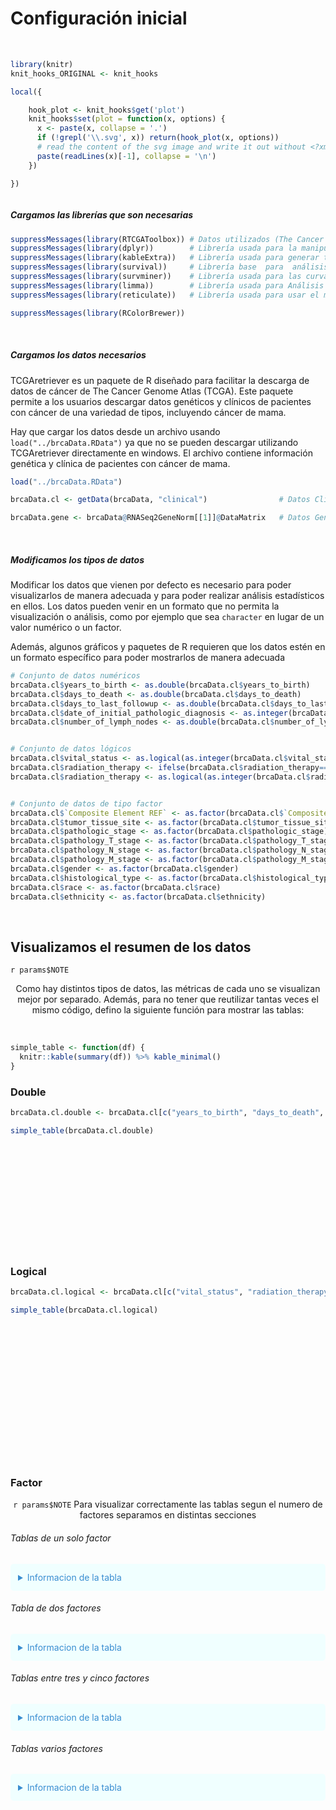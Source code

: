 <br>
<br>

# Configuración inicial {-}

<br>

```r
library(knitr)
knit_hooks_ORIGINAL <- knit_hooks

local({

    hook_plot <- knit_hooks$get('plot')
    knit_hooks$set(plot = function(x, options) {
      x <- paste(x, collapse = '.')
      if (!grepl('\\.svg', x)) return(hook_plot(x, options))
      # read the content of the svg image and write it out without <?xml ... ?>
      paste(readLines(x)[-1], collapse = '\n')
    })

})

```

```r

```

##### Cargamos las librerías que son necesarias {-}

```r
suppressMessages(library(RTCGAToolbox)) # Datos utilizados (The Cancer Genome Atlas)
suppressMessages(library(dplyr))        # Librería usada para la manipulación de tablas
suppressMessages(library(kableExtra))   # Librería usada para generar tablas
suppressMessages(library(survival))     # Librería base  para  análisis  de supervivencia
suppressMessages(library(survminer))    # Librería usada para las curvas de supervivencia
suppressMessages(library(limma))        # Librería usada para Análisis de datos y modelos lineales
suppressMessages(library(reticulate))   # Librería usada para usar el motor de python
```

```r
suppressMessages(library(RColorBrewer))
```


<br>

##### Cargamos los datos necesarios {-}

TCGAretriever es un paquete de R diseñado para facilitar la descarga de datos de cáncer de The Cancer Genome Atlas (TCGA). Este paquete permite a los usuarios descargar datos genéticos y clínicos de pacientes con cáncer de una variedad de tipos, incluyendo cáncer de mama.

Hay que cargar los datos desde un archivo usando `load("../brcaData.RData")` ya que no se pueden descargar utilizando TCGAretriever directamente en windows. El archivo contiene información genética y clínica de pacientes con cáncer de mama.

```r
load("../brcaData.RData")

brcaData.cl <- getData(brcaData, "clinical")                # Datos Clínicos

brcaData.gene <- brcaData@RNASeq2GeneNorm[[1]]@DataMatrix   # Datos Genómicos
```

<br>

##### Modificamos los tipos de datos {-}

Modificar los datos que vienen por defecto es necesario para poder visualizarlos de manera adecuada y para poder realizar análisis estadísticos en ellos. Los datos pueden venir en un formato que no permita la visualización o análisis, como por ejemplo que sea `character` en lugar de un valor numérico o un factor.

Además, algunos gráficos y paquetes de R requieren que los datos estén en un formato específico para poder mostrarlos de manera adecuada

```r
# Conjunto de datos numéricos
brcaData.cl$years_to_birth <- as.double(brcaData.cl$years_to_birth)
brcaData.cl$days_to_death <- as.double(brcaData.cl$days_to_death)
brcaData.cl$days_to_last_followup <- as.double(brcaData.cl$days_to_last_followup)
brcaData.cl$date_of_initial_pathologic_diagnosis <- as.integer(brcaData.cl$date_of_initial_pathologic_diagnosis)
brcaData.cl$number_of_lymph_nodes <- as.double(brcaData.cl$number_of_lymph_nodes)


# Conjunto de datos lógicos
brcaData.cl$vital_status <- as.logical(as.integer(brcaData.cl$vital_status))
brcaData.cl$radiation_therapy <- ifelse(brcaData.cl$radiation_therapy=="yes",1,0)
brcaData.cl$radiation_therapy <- as.logical(as.integer(brcaData.cl$radiation_therapy))


# Conjunto de datos de tipo factor
brcaData.cl$`Composite Element REF` <- as.factor(brcaData.cl$`Composite Element REF`)
brcaData.cl$tumor_tissue_site <- as.factor(brcaData.cl$tumor_tissue_site)
brcaData.cl$pathologic_stage <- as.factor(brcaData.cl$pathologic_stage)
brcaData.cl$pathology_T_stage <- as.factor(brcaData.cl$pathology_T_stage)
brcaData.cl$pathology_N_stage <- as.factor(brcaData.cl$pathology_N_stage)
brcaData.cl$pathology_M_stage <- as.factor(brcaData.cl$pathology_M_stage)
brcaData.cl$gender <- as.factor(brcaData.cl$gender)
brcaData.cl$histological_type <- as.factor(brcaData.cl$histological_type)
brcaData.cl$race <- as.factor(brcaData.cl$race)
brcaData.cl$ethnicity <- as.factor(brcaData.cl$ethnicity)
```

<br>

<!-- SkimR Puede servir también  -->

##  Visualizamos el resumen de los datos {.tabset .tabset-fade .tabset-pills -}

`r params$NOTE`

<center>Como hay distintos tipos de datos, las métricas de cada uno se visualizan mejor por separado. Además, para no tener que reutilizar tantas veces el mismo código, defino la siguiente función para mostrar las tablas: </center>

<br>

```r
simple_table <- function(df) {
  knitr::kable(summary(df)) %>% kable_minimal()
}
```


</div>

### Double {-}
```r
brcaData.cl.double <- brcaData.cl[c("years_to_birth", "days_to_death", "days_to_last_followup", "date_of_initial_pathologic_diagnosis", "number_of_lymph_nodes")]

simple_table(brcaData.cl.double)
```

<br>
<br>
<br>
<br>
<br>
<br>
<br>
<br>
<br>
<br>

### Logical {-}
```r
brcaData.cl.logical <- brcaData.cl[c("vital_status", "radiation_therapy")]

simple_table(brcaData.cl.logical)
```

<br>
<br>
<br>
<br>
<br>
<br>
<br>
<br>
<br>
<br>
<br>
<br>
<br>

### Factor {-}

<center>
`r params$NOTE` Para visualizar correctamente las tablas segun el numero de factores separamos en distintas secciones </div>
</center>

###### Tablas de un solo factor {-}
<details style="background-color: azure; border: 2px solid azure1; border-radius: 5px; padding: 10px 10px 10px 10px;">
<summary markdown="span" style="background-color: azure; color: #398dd1; padding: 3px 2px 3px 2px;"> Informacion de la tabla </summary>
```r
brcaData.cl.factor <- brcaData.cl[c("Composite Element REF", "tumor_tissue_site", "pathologic_stage", "pathology_T_stage", "pathology_N_stage", "pathology_M_stage", "gender", "histological_type", "race", "ethnicity")]

colnames <- c("Composite Element REF","tumor_tissue_site") ## Identificadores
simple_table(brcaData.cl.factor[colnames])
```
</details>

###### Tabla de dos factores {-}
<details style="background-color: azure; border: 2px solid azure1; border-radius: 5px; padding: 10px 10px 10px 10px;">
<summary markdown="span" style="background-color: azure; color: #398dd1; padding: 3px 2px 3px 2px;"> Informacion de la tabla </summary>
```r
simple_table(brcaData.cl.factor[c("gender")])
```
</details>

###### Tablas entre tres y cinco factores {-}
<details style="background-color: azure; border: 2px solid azure1; border-radius: 5px; padding: 10px 10px 10px 10px;">
<summary markdown="span" style="background-color: azure; color: #398dd1; padding: 3px 2px 3px 2px;"> Informacion de la tabla </summary>
```r
simple_table(brcaData.cl.factor[c("pathology_M_stage", "race", "ethnicity")])
```
</details>

###### Tablas varios factores {-}
<details style="background-color: azure; border: 2px solid azure1; border-radius: 5px; padding: 10px 10px 10px 10px;">
<summary markdown="span" style="background-color: azure; color: #398dd1; padding: 3px 2px 3px 2px;"> Informacion de la tabla </summary>
```r
simple_table(brcaData.cl.factor[c("histological_type", "pathologic_stage","pathology_T_stage","pathology_N_stage")])
```
</details>

<br>
<br>
<br>
